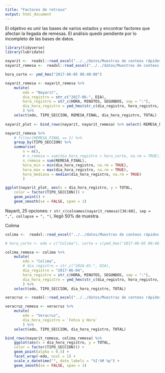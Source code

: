 ```yaml
---
title: "Factores de retraso"
output: html_document
---
```


El objetivo es unir las
bases de varios estados y encontrar factores que afectan la llegada de remesas.
El análisis quedó pendiente por lo incompleto de las bases de datos.

```r
library(tidyverse)
library(lubridate)

nayarit <-  readxl::read_excel("../../datos/Muestras de conteos rápidos 2012_2017/Base_Conteo_Nayarit_2017.xlsx")
nayarit_remesa <-  readxl::read_excel("../../datos/Muestras de conteos rápidos 2012_2017/ConRemesaFinal/Base_Conteo_Nayarit_2017_final.xlsx")

hora_corte <- ymd_hms("2017-06-05 00:40:00")

nayarit_remesa <- nayarit_remesa %>% 
    mutate(
        edo = "Nayarit",
        dia_registro = str_c("2017-06-", DIA), 
        hora_registro = str_c(HORA, MINUTOS, SEGUNDOS, sep = ":"), 
        dia_hora_registro = ymd_hms(str_c(dia_registro, hora_registro, sep = " "))
        ) %>% 
    select(edo, TIPO_SECCION, REMESA_FINAL, dia_hora_registro, TOTAL)
  
nayarit_plot <- bind_rows(nayarit, nayarit_remesa) %>% select(-REMESA_FINAL)

nayarit_remesa %>%
    # filter(REMESA_FINAL == 1) %>% 
    group_by(TIPO_SECCION) %>% 
    summarise(
        n = n(),
        # n_remesa = sum(dia_hora_registro < hora_corte, na.rm = TRUE),
        n_remesa = sum(REMESA_FINAL),
        hora_min = min(dia_hora_registro, na.rm = TRUE),
        hora_max = max(dia_hora_registro, na.rm = TRUE), 
        hora_mediana = median(dia_hora_registro, na.rm = TRUE)
        )

ggplot(nayarit_plot, aes(x = dia_hora_registro, y = TOTAL, 
    color = factor(TIPO_SECCION))) +
    geom_point() +
    geom_smooth(se = FALSE, span = 1)

```

Nayarit, 25 opciones: `r str_c(colnames(nayarit_remesa)[36:60], sep = ",", collapse = ", ")`, 
llegó 50% de muestra.

Colima

```r
colima <-  readxl::read_excel("../../datos/Muestras de conteos rápidos 2012_2017/BAse_Conteo_Colima_2016.xlsx")

# hora_corte <- edo = c("Colima"), corte = c(ymd_hms("2017-06-05 00:40:00"))

colima_remesa <- colima %>% 
    mutate(
        edo = "Colima",
        # dia_registro = str_c("2016-01-", DIA), 
        dia_registro = "2017-06-04", 
        hora_registro = str_c(HORA, MINUTOS, SEGUNDOS, sep = ":"), 
        dia_hora_registro = ymd_hms(str_c(dia_registro, hora_registro, sep = " "))
        ) %>% 
    select(edo, TIPO_SECCION, dia_hora_registro, TOTAL)
```

```r
veracruz <- readxl::read_excel("../../datos/Muestras de conteos rápidos 2012_2017/Base_Conteo_Veracruz_2016.xlsx")

veracruz_remesa <- veracruz %>% 
    mutate(
        edo = "Veracruz",
        dia_hora_registro = `Fehca y Hora`
        ) %>% 
    select(edo, TIPO_SECCION, dia_hora_registro, TOTAL)
```

```r
bind_rows(nayarit_remesa, colima_remesa) %>% 
    ggplot(aes(x = dia_hora_registro, y = TOTAL, 
    color = factor(TIPO_SECCION))) +
    geom_point(alpha = 0.5) +
    facet_wrap(~edo, ncol = 1) +
    scale_x_datetime("", date_labels = "%I:%M %p") +
    geom_smooth(se = FALSE, span = 1)
```

